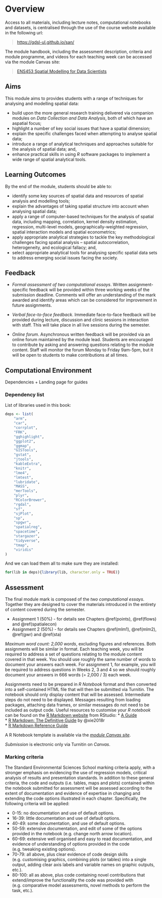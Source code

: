 # Overview {#overview}

Access to all materials, including lecture notes, computational notebooks and datasets, is centralised through the use of the course website available in the following url:

> [https://gdsl-ul.github.io/san/](https://gdsl-ul.github.io/san/)

The module handbook, including the assessment description, criteria and module programme, and videos for each teaching week can be accessed via the module Canvas site:

> [ENS453 Spatial Modelling for Data Scientists](https://liverpool.instructure.com)

## Aims

This module aims to provides students with a range of techniques for analysing and modelling spatial data:

* build upon the more general research training delivered via companion modules on *Data Collection and Data Analysis*, both of which have an aspatial focus;
* highlight a number of key social issues that have a spatial dimension;
* explain the specific challenges faced when attempting to analyse spatial data;
* introduce a range of analytical techniques and approaches suitable for the analysis of spatial data; and,
* enhance practical skills in using *R* software packages to implement a wide range of spatial analytical tools.

## Learning Outcomes

By the end of the module, students should be able to:

* identify some key sources of spatial data and resources of spatial analysis and modelling tools;
* explain the advantages of taking spatial structure into account when analysing spatial data;
* apply a range of computer-based techniques for the analysis of spatial data, including mapping, correlation, kernel density estimation, regression, multi-level models, geographically-weighted regression, spatial interaction models and spatial econometrics;
* apply appropriate analytical strategies to tackle the key methodological challenges facing spatial analysis – spatial autocorrelation, heterogeneity, and ecological fallacy; and, 
* select appropriate analytical tools for analysing specific spatial data sets to address emerging social issues facing the society.

## Feedback

* *Formal assessment of two computational essays*. Written assignment-specific feedback will be provided within three working weeks of the submission deadline. Comments will offer an understanding of the mark awarded and identify areas which can be considered for improvement in future assignments.

* *Verbal face-to-face feedback*. Immediate face-to-face feedback will be provided during lecture, discussion and clinic sessions in interaction with staff. This will take place in all live sessions during the semester.

* *Online forum*. Asynchronous written feedback will be provided via an online forum maintained by the module lead. Students are encouraged to contribute by asking and answering questions relating to the module content. Staff will monitor the forum Monday to Friday 9am-5pm, but it will be open to students to make contributions at all times.

## Computational Environment

Dependencies + Landing page for guides

### Dependency list

List of libraries used in this book:

```r
deps <- list(
    "arm",
    "car",
    "corrplot",
    "FRK",
    "gghighlight",
    "ggplot2",
    "ggmap",
    "GISTools",
    "gstat",
    "jtools",
    "kableExtra",
    "knitr",
    "lme4",
    "lmtest",
    "lubridate",
    "MASS",
    "merTools",
    "plyr",
    "RColorBrewer",
    "rgdal",
    "sf",
    "sjPlot",
    "sp",
    "spgwr",
    "spatialreg",
    "spacetime",
    "stargazer",
    "tidyverse",
    "tmap",
    "viridis"
)
```

And we can load them all to make sure they are installed:

```r
for(lib in deps){library(lib, character.only = TRUE)}
```

## Assessment

The final module mark is composed of the *two computational essays*. Together they are designed to cover the materials introduced in the entirety of content covered during the semester.

* Assignment 1 (50%) - for details see Chapters \@ref(points), \@ref(flows) and \@ref(spatialecon)
* Assignment 2 (50%) - for details see Chapters \@ref(mlm1), \@ref(mlm2), \@ref(gwr) and \@ref(sta)

*Maximum word count: 2,000 words*, excluding figures and references. Both assignments will be similar in format. Each teaching week, you will be required to address a set of questions relating to the module content covered in that week. You should use roughly the same number of words to document your answers each week. For assignment 1, for example, you will be required to address questions in Weeks 2, 3 and 4 so we should roughly document your answers in 666 words (= 2,000 / 3) each week.

Assignments need to be prepared in *R Notebook* format and then converted into
a self-contained HTML file that will then be submitted via Turnitin.
The notebook should only display content that will be assessed. 
Intermediate steps do not need to be displayed. 
Messages resulting from loading packages, attaching data frames, or similar messages do not need to be included as output code.
Useful resources to customise your *R notebook* can be found on the [R Markdown website](https://rmarkdown.rstudio.com) from RStudio: 
* [A Guide](https://rmarkdown.rstudio.com/lesson-1.html)  
* [R Markdown: The Definitive Guide](https://bookdown.org/yihui/rmarkdown/) by @xie2018r  
* [R Markdown Reference Guide](https://rstudio.com/wp-content/uploads/2015/03/rmarkdown-reference.pdf?_ga=2.199646894.1496049738.1611760832-141828105.1610798362)

A R Notebook template is available via the [*module Canvas site*](https://liverpool.instructure.com).

*Submission* is electronic only via Turnitin on *Canvas*.

### Marking criteria

The Standard Environmental Sciences School marking criteria apply, with a stronger emphasis on evidencing the use of regression models, critical analysis of results and presentation standards. In addition to these general criteria, the code and outputs (i.e. tables, maps and plots) contained within the notebook submitted for assessment will be assessed according to the extent of documentation and evidence of expertise in changing and extending the code options illustrated in each chapter. Specifically, the following criteria will be applied:

* 0-15: no documentation and use of default options.
* 16-39: little documentation and use of default options.
* 40-49: some documentation, and use of default options.
* 50-59: extensive documentation, and edit of some of the options provided in the notebook (e.g. change north arrow location).
* 60-69: extensive well organised and easy to read documentation, and evidence of understanding of options provided in the code (e.g. tweaking existing options).
* 70-79: all above, plus clear evidence of code design skills (e.g. customising graphics, combining plots (or tables) into a single output, adding clear axis labels and variable names on graphic outputs, etc.).
* 80-100: all as above, plus code containing novel contributions that extend/improve the functionality the code was provided with (e.g. comparative model assessments, novel methods to perform the task, etc.).


